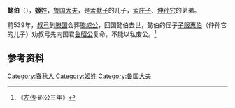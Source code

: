 {{For|子家羁|子家懿伯}}
{{Infobox 先秦人物
|名称= 懿伯
|图像=
|图说=
|姓=[[姬姓|子]]
|氏=
|名=
|字=
|别名=
|别字=
|谥号=懿
|时代=春秋时期
|国家=鲁国
|身份=
|出生=
|逝世=
|在位=
|父=[[孟献子|孟献子]]
|母=
|正妻=
|妾=
|子女=
|太子=
}}
'''懿伯'''（{{bd||？|前539年||catIdx=Y}}），[[姬姓|'''姬'''姓]]，[[鲁国|鲁国]][[大夫|大夫]]，是[[孟献子|孟献子]]的儿子，[[孟庄子|孟庄子]]、[[仲孙它|仲孙它]]的弟弟。

前539年，[[叔弓|叔弓]]到[[滕国|滕国]]会葬[[滕成公|滕成公]]，回国懿伯去世，懿伯的侄子[[子服惠伯|子服惠伯]]（仲孙它的儿子）劝叔弓先向国君[[鲁昭公|鲁昭公]]复命，不能以私废公。<ref>《[[左传|左传]]·昭公三年》</ref>

== 参考资料 ==
<references/>

[[Category:春秋人|Category:春秋人]]
[[Category:姬姓|Category:姬姓]]
[[Category:鲁国大夫|Category:鲁国大夫]]